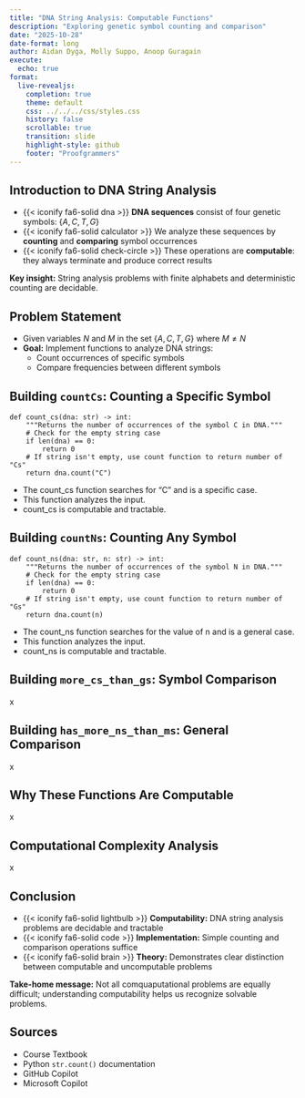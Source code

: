 ```yaml
---
title: "DNA String Analysis: Computable Functions"
description: "Exploring genetic symbol counting and comparison"
date: "2025-10-28"
date-format: long
author: Aidan Dyga, Molly Suppo, Anoop Guragain
execute:
  echo: true
format:
  live-revealjs:
    completion: true
    theme: default
    css: ../../../css/styles.css
    history: false
    scrollable: true
    transition: slide
    highlight-style: github
    footer: "Proofgrammers"
---
```


## Introduction to DNA String Analysis

::: {.incremental}
- {{< iconify fa6-solid dna >}} **DNA sequences** consist of four
  genetic symbols: $\{A, C, T, G\}$
- {{< iconify fa6-solid calculator >}} We analyze these sequences by
  **counting** and **comparing** symbol occurrences
- {{< iconify fa6-solid check-circle >}} These operations are
  **computable**: they always terminate and produce correct results
:::

::: {.fragment .fade .boxed-content style="font-size: 1.0em;"}
**Key insight:** String analysis problems with finite alphabets and
deterministic counting are decidable.
:::

## Problem Statement

::: {.incremental}
- Given variables $N$ and $M$ in the set $\{A, C, T, G\}$ where
  $M \neq N$
- **Goal:** Implement functions to analyze DNA strings:
  - Count occurrences of specific symbols
  - Compare frequencies between different symbols
:::

## Building `countCs`: Counting a Specific Symbol

```pyodide
def count_cs(dna: str) -> int:
    """Returns the number of occurrences of the symbol C in DNA."""
    # Check for the empty string case
    if len(dna) == 0:
        return 0
    # If string isn't empty, use count function to return number of "Cs"
    return dna.count("C")
```

- The count_cs function searches for "C" and is a specific case.
- This function analyzes the input.
- count_cs is computable and tractable.


## Building `countNs`: Counting Any Symbol

```pyodide
def count_ns(dna: str, n: str) -> int:
    """Returns the number of occurrences of the symbol N in DNA."""
    # Check for the empty string case
    if len(dna) == 0:
        return 0
    # If string isn't empty, use count function to return number of "Gs"
    return dna.count(n)
```

- The count_ns function searches for the value of n and is a general case.
- This function analyzes the input.
- count_ns is computable and tractable.

## Building `more_cs_than_gs`: Symbol Comparison

x

## Building `has_more_ns_than_ms`: General Comparison

x

## Why These Functions Are Computable

x

## Computational Complexity Analysis

x

## Conclusion

::: {.incremental}
- {{< iconify fa6-solid lightbulb >}} **Computability:** DNA string
  analysis problems are decidable and tractable
- {{< iconify fa6-solid code >}} **Implementation:** Simple counting and
  comparison operations suffice
- {{< iconify fa6-solid brain >}} **Theory:** Demonstrates clear
  distinction between computable and uncomputable problems
:::

::: {.fragment .fade .boxed-content style="font-size: 1.0em;"}
**Take-home message:** Not all comquaputational problems are equally
difficult; understanding computability helps us recognize solvable
problems.
:::

## Sources

::: {.fragment}
- Course Textbook
- Python `str.count()` documentation
- GitHub Copilot
- Microsoft Copilot
:::
